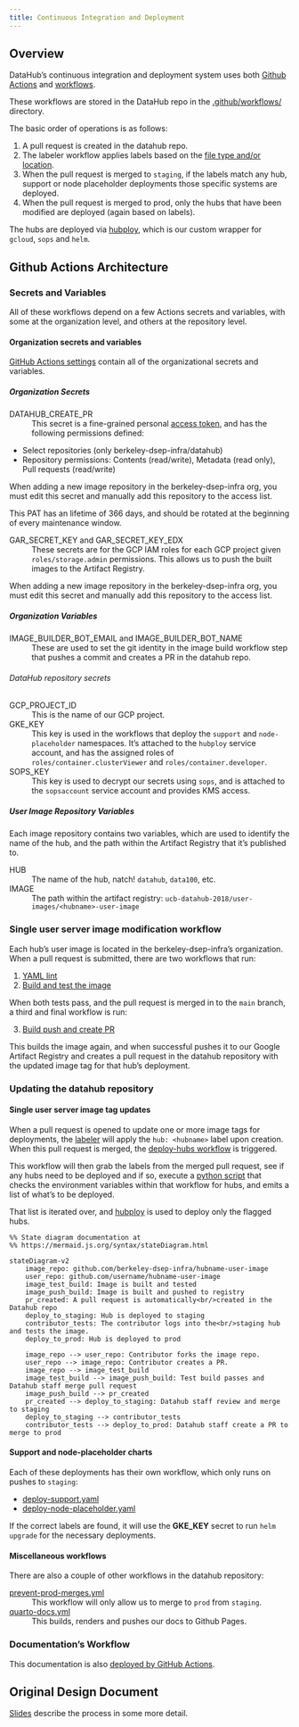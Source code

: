 ```yaml
---
title: Continuous Integration and Deployment
---
```


## Overview

DataHub's continuous integration and deployment system uses both
[Github Actions](https://github.com/features/actions) and
[workflows](https://docs.github.com/en/actions/writing-workflows).

These workflows are stored in the DataHub repo in the
[.github/workflows/](https://github.com/berkeley-dsep-infra/datahub/tree/staging/.github/workflows) directory.

The basic order of operations is as follows:

1. A pull request is created in the datahub repo.
1. The labeler workflow applies labels based on the [file type and/or location](https://github.com/berkeley-dsep-infra/datahub/blob/staging/.github/labeler.yml).
1. When the pull request is merged to `staging`, if the labels match any hub, support or node placeholder deployments those specific systems are deployed.
1. When the pull request is merged to prod, only the hubs that have been modified are deployed (again based on labels).

The hubs are deployed via [hubploy](https://github.com/berkeley-dsep-infra/hubploy),
which is our custom wrapper for `gcloud`, `sops` and `helm`.

## Github Actions Architecture

### Secrets and Variables

All of these workflows depend on a few Actions secrets and variables, with
some at the organization level, and others at the repository level.

#### Organization secrets and variables

[GitHub Actions settings](https://github.com/organizations/berkeley-dsep-infra/settings/secrets/actions) contain all of the organizational secrets and variables.

##### Organization Secrets

DATAHUB_CREATE_PR
: This secret is a fine-grained personal [access token](https://docs.github.com/en/authentication/keeping-your-account-and-data-secure/managing-your-personal-access-tokens), and has the following permissions defined:

  * Select repositories (only berkeley-dsep-infra/datahub)
  * Repository permissions: Contents (read/write), Metadata (read only), Pull requests (read/write)

  When adding a new image repository in the berkeley-dsep-infra org, you must
edit this secret and manually add this repository to the access list.

::: {.callout-important}
This PAT has an lifetime of 366 days, and should be rotated at the beginning of
every maintenance window.
:::

GAR_SECRET_KEY and GAR_SECRET_KEY_EDX
: These secrets are for the GCP IAM roles for each GCP project given `roles/storage.admin` permissions. This allows us to push the built images to the Artifact Registry.

  When adding a new image repository in the berkeley-dsep-infra org, you must
edit this secret and manually add this repository to the access list.

##### Organization Variables

IMAGE_BUILDER_BOT_EMAIL and IMAGE_BUILDER_BOT_NAME
: These are used to set the git identity in the image build workflow step that pushes a commit and creates a PR in the datahub repo.

###### DataHub repository secrets

GCP_PROJECT_ID
: This is the name of our GCP project.

GKE_KEY
: This key is used in the workflows that deploy the `support` and `node-placeholder` namespaces.  It's attached to the `hubploy` service account, and has the assigned roles of `roles/container.clusterViewer` and `roles/container.developer`.

SOPS_KEY
: This key is used to decrypt our secrets using `sops`, and is attached to the `sopsaccount` service account and provides KMS access.

##### User Image Repository Variables

Each image repository contains two variables, which are used to identify the
name of the hub, and the path within the Artifact Registry that it's published
to.

HUB
: The name of the hub, natch! `datahub`, `data100`, etc.

IMAGE
: The path within the artifact registry:  `ucb-datahub-2018/user-images/<hubname>-user-image`

### Single user server image modification workflow

Each hub's user image is located in the berkeley-dsep-infra's organization.
When a pull request is submitted, there are two workflows that run:

1. [YAML lint](https://github.com/berkeley-dsep-infra/hub-user-image-template/blob/main/.github/workflows/yaml-lint.yaml)
2. [Build and test the image](https://github.com/berkeley-dsep-infra/hub-user-image-template/blob/main/.github/workflows/build-test-image.yaml)

When both tests pass, and the pull request is merged in to the `main` branch,
a third and final workflow is run:

3. [Build push and create PR](https://github.com/berkeley-dsep-infra/hub-user-image-template/blob/main/.github/workflows/build-push-create-pr.yaml)

This builds the image again, and when successful pushes it to our Google
Artifact Registry and creates a pull request in the datahub repository with the
updated image tag for that hub's deployment.

### Updating the datahub repository

#### Single user server image tag updates

When a pull request is opened to update one or more image tags for deployments,
the [labeler](https://github.com/berkeley-dsep-infra/datahub/blob/staging/.github/labeler.yml)
will apply the `hub: <hubname>` label upon creation.  When this pull request is
merged, the [deploy-hubs workflow](https://github.com/berkeley-dsep-infra/datahub/blob/staging/.github/workflows/deploy-hubs.yaml)
is triggered.

This workflow will then grab the labels from the merged pull request, see if
any hubs need to be deployed and if so, execute a [python script](https://github.com/berkeley-dsep-infra/datahub/blob/staging/.github/scripts/determine-hub-deployments.py)
that checks the environment variables within that workflow for hubs, and emits
a list of what's to be deployed.

That list is iterated over, and [hubploy](https://github.com/berkeley-dsep-infra/hubploy)
is used to deploy only the flagged hubs.


```mermaid
%% State diagram documentation at
%% https://mermaid.js.org/syntax/stateDiagram.html

stateDiagram-v2
    image_repo: github.com/berkeley-dsep-infra/hubname-user-image
    user_repo: github.com/username/hubname-user-image
    image_test_build: Image is built and tested
    image_push_build: Image is built and pushed to registry
    pr_created: A pull request is automatically<br/>created in the Datahub repo
    deploy_to_staging: Hub is deployed to staging
    contributor_tests: The contributor logs into the<br/>staging hub and tests the image.
    deploy_to_prod: Hub is deployed to prod

    image_repo --> user_repo: Contributor forks the image repo.
    user_repo --> image_repo: Contributor creates a PR.
    image_repo --> image_test_build
    image_test_build --> image_push_build: Test build passes and Datahub staff merge pull request
    image_push_build --> pr_created
    pr_created --> deploy_to_staging: Datahub staff review and merge to staging
    deploy_to_staging --> contributor_tests
    contributor_tests --> deploy_to_prod: Datahub staff create a PR to merge to prod
```

#### Support and node-placeholder charts

Each of these deployments has their own workflow, which only runs on pushes to
`staging`:

* [deploy-support.yaml](https://github.com/berkeley-dsep-infra/datahub/blob/staging/.github/workflows/deploy-support.yaml)
* [deploy-node-placeholder.yaml](https://github.com/berkeley-dsep-infra/datahub/blob/staging/.github/workflows/deploy-support.yaml)

If the correct labels are found, it will use the **GKE_KEY** secret to run
`helm upgrade` for the necessary deployments.

#### Miscellaneous workflows

There are also a couple of other workflows in the datahub repository:

[ prevent-prod-merges.yml](https://github.com/berkeley-dsep-infra/datahub/blob/staging/.github/workflows/prevent-prod-merges.yml)
: This workflow will only allow us to merge to `prod` from `staging`.

[quarto-docs.yml](https://github.com/berkeley-dsep-infra/datahub/blob/staging/.github/workflows/quarto-docs.yml)
: This builds, renders and pushes our docs to Github Pages.

### Documentation's Workflow

This documentation is also [deployed by GitHub Actions](../tasks/documentation.html#action).

## Original Design Document

[Slides](https://docs.google.com/presentation/d/1o_P4H8XfbdgI5NMPnjojHZOcSNHRoP5twl0E8Ern1z4/edit?usp=sharing) describe the process in some more detail.
